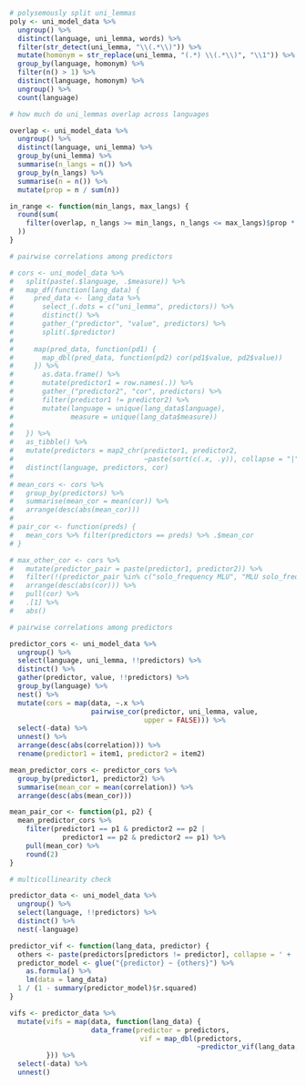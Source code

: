 ```r
# polysemously split uni_lemmas
poly <- uni_model_data %>%
  ungroup() %>%
  distinct(language, uni_lemma, words) %>%
  filter(str_detect(uni_lemma, "\\(.*\\)")) %>%
  mutate(homonym = str_replace(uni_lemma, "(.*) \\(.*\\)", "\\1")) %>%
  group_by(language, homonym) %>%
  filter(n() > 1) %>%
  distinct(language, homonym) %>%
  ungroup() %>%
  count(language)
```

```r
# how much do uni_lemmas overlap across languages

overlap <- uni_model_data %>%
  ungroup() %>%
  distinct(language, uni_lemma) %>%
  group_by(uni_lemma) %>%
  summarise(n_langs = n()) %>%
  group_by(n_langs) %>%
  summarise(n = n()) %>%
  mutate(prop = n / sum(n))

in_range <- function(min_langs, max_langs) {
  round(sum(
    filter(overlap, n_langs >= min_langs, n_langs <= max_langs)$prop * 100
  ))
}
```

```r
# pairwise correlations among predictors

# cors <- uni_model_data %>%
#   split(paste(.$language, .$measure)) %>%
#   map_df(function(lang_data) {
#     pred_data <- lang_data %>%
#       select_(.dots = c("uni_lemma", predictors)) %>%
#       distinct() %>%
#       gather_("predictor", "value", predictors) %>%
#       split(.$predictor)
#     
#     map(pred_data, function(pd1) {
#       map_dbl(pred_data, function(pd2) cor(pd1$value, pd2$value))
#     }) %>%
#       as.data.frame() %>%
#       mutate(predictor1 = row.names(.)) %>%
#       gather_("predictor2", "cor", predictors) %>%
#       filter(predictor1 != predictor2) %>%
#       mutate(language = unique(lang_data$language),
#              measure = unique(lang_data$measure))
# 
#   }) %>%
#   as_tibble() %>%
#   mutate(predictors = map2_chr(predictor1, predictor2,
#                                ~paste(sort(c(.x, .y)), collapse = "|"))) %>%
#   distinct(language, predictors, cor)
# 
# mean_cors <- cors %>%
#   group_by(predictors) %>%
#   summarise(mean_cor = mean(cor)) %>%
#   arrange(desc(abs(mean_cor)))
# 
# pair_cor <- function(preds) {
#   mean_cors %>% filter(predictors == preds) %>% .$mean_cor
# }

# max_other_cor <- cors %>%
#   mutate(predictor_pair = paste(predictor1, predictor2)) %>%
#   filter(!(predictor_pair %in% c("solo_frequency MLU", "MLU solo_frequency"))) %>%
#   arrange(desc(abs(cor))) %>%
#   pull(cor) %>%
#   .[1] %>%
#   abs()
```

```r
# pairwise correlations among predictors

predictor_cors <- uni_model_data %>%
  ungroup() %>%
  select(language, uni_lemma, !!predictors) %>%
  distinct() %>%
  gather(predictor, value, !!predictors) %>%
  group_by(language) %>%
  nest() %>%
  mutate(cors = map(data, ~.x %>%
                    pairwise_cor(predictor, uni_lemma, value,
                                 upper = FALSE))) %>%
  select(-data) %>%
  unnest() %>%
  arrange(desc(abs(correlation))) %>%
  rename(predictor1 = item1, predictor2 = item2)

mean_predictor_cors <- predictor_cors %>%
  group_by(predictor1, predictor2) %>%
  summarise(mean_cor = mean(correlation)) %>%
  arrange(desc(abs(mean_cor)))

mean_pair_cor <- function(p1, p2) {
  mean_predictor_cors %>%
    filter(predictor1 == p1 & predictor2 == p2 |
             predictor1 == p2 & predictor2 == p1) %>%
    pull(mean_cor) %>%
    round(2)
}
```

```r
# multicollinearity check

predictor_data <- uni_model_data %>%
  ungroup() %>%
  select(language, !!predictors) %>%
  distinct() %>%
  nest(-language)

predictor_vif <- function(lang_data, predictor) {
  others <- paste(predictors[predictors != predictor], collapse = ' + ')
  predictor_model <- glue("{predictor} ~ {others}") %>%
    as.formula() %>%
    lm(data = lang_data)
  1 / (1 - summary(predictor_model)$r.squared)
}

vifs <- predictor_data %>%
  mutate(vifs = map(data, function(lang_data) {
                    data_frame(predictor = predictors,
                                vif = map_dbl(predictors,
                                              ~predictor_vif(lang_data, .x)))
         })) %>%
  select(-data) %>%
  unnest()
```
